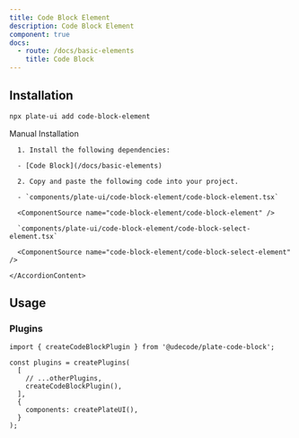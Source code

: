 ```yaml
---
title: Code Block Element
description: Code Block Element
component: true
docs:
  - route: /docs/basic-elements
    title: Code Block
---
```


<ComponentPreview
  name="playground-demo"
  id="basicnodes"
/>

## Installation

```bash
npx plate-ui add code-block-element
```

<Accordion type="single" collapsible>
  <AccordionItem value="manual-installation">
    <AccordionTrigger>Manual Installation</AccordionTrigger>
    <AccordionContent>

      1. Install the following dependencies:

      - [Code Block](/docs/basic-elements)

      2. Copy and paste the following code into your project.

      - `components/plate-ui/code-block-element/code-block-element.tsx`

      <ComponentSource name="code-block-element/code-block-element" />

      `components/plate-ui/code-block-element/code-block-select-element.tsx`

      <ComponentSource name="code-block-element/code-block-select-element" />

    </AccordionContent>

  </AccordionItem>
</Accordion>

## Usage

### Plugins

```tsx
import { createCodeBlockPlugin } from '@udecode/plate-code-block';

const plugins = createPlugins(
  [
    // ...otherPlugins,
    createCodeBlockPlugin(),
  ],
  {
    components: createPlateUI(),
  }
);
```
